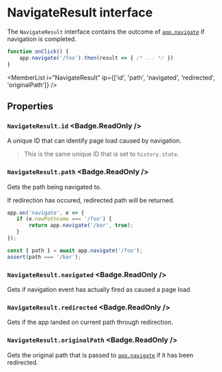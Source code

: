 <Module name="brew-js/extension/router" />

# NavigateResult interface

The `NavigateResult` interface contains the outcome of [`app.navigate`](:) if navigation is completed.

```typescript
function onClick() {
    app.navigate('/foo').then(result => { /* ... */ })
}
```

<MemberList
    i="NavigateResult"
    ip={['id', 'path', 'navigated', 'redirected', 'originalPath']} />

## Properties

### `NavigateResult.id` <Badge.ReadOnly />

A unique ID that can identify page load caused by navigation.

> This is the same unique ID that is set to `history.state`.

### `NavigateResult.path` <Badge.ReadOnly />

Gets the path being navigated to.

If redirection has occured, redirected path will be returned.

```typescript
app.on('navigate', e => {
   if (e.newPathname === '/foo') {
       return app.navigate('/bar', true);
   }
});

const { path } = await app.navigate('/foo');
assert(path === '/bar');
```

### `NavigateResult.navigated` <Badge.ReadOnly />

Gets if navigation event has actually fired as caused a page load

### `NavigateResult.redirected` <Badge.ReadOnly />

Gets if the app landed on current path through redirection.

### `NavigateResult.originalPath` <Badge.ReadOnly />

Gets the original path that is passed to [`app.navigate`](:) if it has been redirected.
